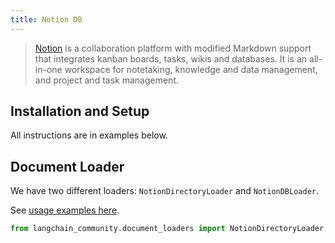 ```yaml
---
title: Notion DB
---
```


>[Notion](https://www.notion.so/) is a collaboration platform with modified Markdown support that integrates kanban
> boards, tasks, wikis and databases. It is an all-in-one workspace for notetaking, knowledge and data management,
> and project and task management.

## Installation and Setup

All instructions are in examples below.

## Document Loader

We have two different loaders: `NotionDirectoryLoader` and `NotionDBLoader`.

See [usage examples here](/oss/javascript/integrations/document_loaders/notion).


```python
from langchain_community.document_loaders import NotionDirectoryLoader, NotionDBLoader
```
